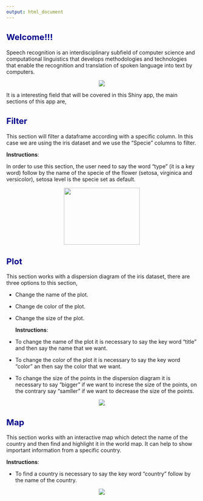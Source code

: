 ---
output: html_document
---
<style type="text/css">


h2 { /* Header 2 */
    font-size: 22px;
  color: DarkBlue;
}

</style>


## Welcome!!!

Speech recognition is an interdisciplinary subfield of computer science and computational linguistics that develops methodologies and technologies that enable the recognition and translation of spoken language into text by computers. 

<p align="center">
  <img src="images/voice.jpg">
</p>

It is a interesting field that will be covered in this Shiny app, the main sections of this app are,

## **Filter**

This section will filter a dataframe according with a specific column. In this case we are using the iris dataset and we use the "Specie" columns to filter.

  **Instructions**:

  In order to use this section, the user need to say the word "type" (it is a key word) follow by the name of the specie of the flower (setosa, virginica and versicolor), setosa level is the specie set as default.

<p align="center">
  <img src="images/filter.svg" height="150" width="200">
</p>

## **Plot**

This section works with a dispersion diagram of the iris dataset, there are three options to this section,

* Change the name of the plot.
* Change de color of the plot.
* Change the size of the plot.

  **Instructions**:

* To change the name of the plot it is necessary to say the key word "title" and then say the name that we want.

* To change the color of the plot it is necessary to say the key word "color" an then say the color that we want.

* To change the size of the points in the dispersion diagram it is necessary to say "bigger" if we want to increse the size of the points, on the contrary say "samller" if we want to decrease the size of the points.

<p align="center">
  <img src="images/dis.jpg">
</p>


## **Map**

This section works with an interactive map which detect the name of the country and then find and highlight it in the world map. It can help to show important information from a specific country.


  **Instructions**:

* To find a country is necessary to say the key word "country" follow by the name of the country.

<p align="center">
  <img src="images/map.jfif">
</p>
 
